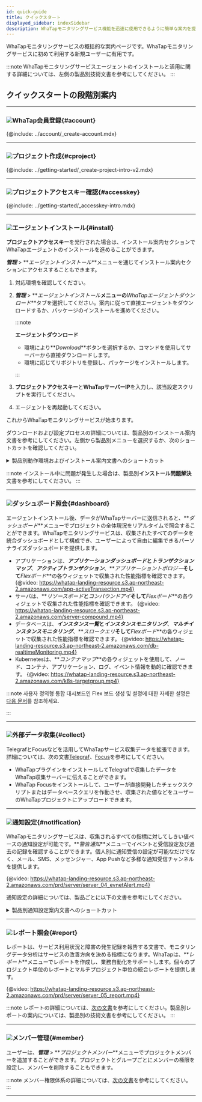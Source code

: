 ```yaml
---
id: quick-guide
title: クイックスタート
displayed_sidebar: indexSidebar
description: WhaTapモニタリングサービス機能を迅速に使用できるように簡単な案内を提供します。
---
```



WhaTapモニタリングサービスの概括的な案内ページです。WhaTapモニタリングサービスに初めて利用する新規ユーザーに有用です。

:::note
WhaTapモニタリングサービスエージェントのインストールと活用に関する詳細については、左側の製品別技術文書を参考にしてください。
:::

## クイックスタートの段階別案内

---

### ![](/img/number-01.png)WhaTap会員登録{#account}

{@include: ../account/_create-account.mdx}

---

### ![](/img/number-02.png)プロジェクト作成{#cproject}

{@include: ../getting-started/_create-project-intro-v2.mdx}  

---

### ![](/img/number-03.png)プロジェクトアクセスキー確認{#accesskey}

{@include: ../getting-started/_accesskey-intro.mdx}

---

### ![](/img/number-04.png)エージェントインストール{#install}

<!-- 공통 안내로 적용되지 않는 경우가 많아서 상품군 링크 제공? -->

**プロジェクトアクセスキー**を発行された場合は、インストール案内セクションでWhaTapエージェントのインストールを進めることができます。 

**_管理_** > **_エージェントインストール_**メニューを通じてインストール案内セクションにアクセスすることもできます。

1.  対応環境を確認してください。 

2.  **_管理_** > **_エージェントインストール_**メニューの**_WhaTapエージェントダウンロード_**タブを選択してください。案内に従って直接エージェントをダウンロードするか、パッケージのインストールを進めてください。

    :::note 

    **エージェントダウンロード**

    -   環境により**_Download_**ボタンを選択するか、コマンドを使用してサーバーから直接ダウンロードします。
    -   環境に応じてリポジトリを登録し、パッケージをインストールします。

    :::

3.  **プロジェクトアクセスキー**と**WhaTapサーバーIP**を入力し、該当設定スクリプトを実行してください。  

4.  エージェントを再起動してください。 

これからWhaTapモニタリングサービスが始まります。 

ダウンロードおよび設定プロセスの詳細については、製品別のインストール案内文書を参考にしてください。左側から製品別メニューを選択するか、次のショートカットを確認してください。

<details>
<summary>製品別動作環境およびインストール案内文書へのショートカット</summary>

-   **Java**
    -   [動作環境](../java/supported-spec)
    -   [エージェントインストール](../java/install-agent)
-   **PHP**
    -   [動作環境](../php/supported-spec)
    -   [エージェントインストール](../php/install-agent)
-   **Node.js**
    -   [動作環境](../nodejs/supported-spec)
    -   [エージェントインストール](../nodejs/install-agent)
-   **Python**
    -   [動作環境](../python/supported-spec)
    -   [エージェントインストール](../python/install-agent)
-   **.NET**
    -   [動作環境](../dotnet/supported-spec)
    -   [エージェントインストール](../dotnet/install-agent)
-   **Golang**
    -   [動作環境](../golang/supported-spec)
    -   [エージェントインストール](../golang/install-agent)
-   **Server**
    -   [動作環境](../server/supported-spec)
    -   [エージェントインストール](../server/install-agent)
-   **Kubernetes**
    -   [動作環境](../kubernetes/supported-spec)
    -   [エージェントインストール](../kubernetes/install) 
-   **PostgreSQL**
    -   [動作環境](../postgresql/monitoring-support)
    -   [エージェントインストール](../postgresql/install-agent)
-   **Oracle**
    -   [動作環境](../oracle/monitoring-support)
    -   [エージェントインストール](../oracle/install-agent)
-   **MySQL**
    -   [動作環境](../mysql/monitoring-support)
    -   [エージェントインストール](../mysql/install-agent)
-   **MS SQL Server**
    -   [動作環境](../mssql/monitoring-support)
    -   [エージェントインストール](../mssql/install-agent)
-   **Tibero**
    -   [動作環境](../tibero/monitoring-support)
    -   [エージェントインストール](../tibero/install-agent)
-   **CUBRID**
    -   [動作環境](../cubrid/monitoring-support)
    -   [エージェントインストール](../cubrid/install-agent)
-   **Altibase**
    -   [動作環境](../altibase/monitoring-support)
    -   [エージェントインストール](../altibase/install-agent)
-   **Redis**
    -   [動作環境](../redis/monitoring-support)
    -   [エージェントインストール](../redis/install-agent)
-   **MongoDB**
    -   [動作環境](../mongodb/monitoring-support)
    -   [エージェントインストール](../mongodb/install-agent)
-   [URL](../url/url-install)
-   **クラウド** 
    -   [Amazon ECS](../amazon-ecs/install-agent)
    -   [Amazon Cloudwatch](../amazon-cloudwatch/install-agent)
    -   [Azure Monitor](../azure/install-agent)
    -   [Naver Cloud Monitoring](../ncloud/install-agent)
    -   [Oracle Cloud Monitor](../oracle-cloud/install-agent)
-   [Log](../log/log-function)

</details>

:::note
インストール中に問題が発生した場合は、製品別**インストール問題解決**文書を参考にしてください。
:::

---

### ![](/img/number-05.png)ダッシュボード照会{#dashboard}

エージェントインストール後、データがWhaTapサーバーに送信されると、**_ダッシュボード_**メニューでプロジェクトの全体現況をリアルタイムで照会することができます。WhaTapモニタリングサービスは、収集されたすべてのデータを統合ダッシュボードとして構成でき、ユーザーによって自由に編集できるパーソナライズダッシュボードを提供します。

-   アプリケーションは、**_アプリケーションダッシュボード_**と**_トランザクションマップ_**、**_アクティブトランザクション_**、**_アプリケーショントポロジー_**そして**_Flexボード_**の各ウィジェットで収集された性能指標を確認できます。
    {@video: https://whatap-landing-resource.s3.ap-northeast-2.amazonaws.com/app-activeTransection.mp4}
-   サーバは、**_リソースボード_**と**_コンパウンドアイ_**そして**_Flexボード_**の各ウィジェットで収集された性能指標を確認できます。
    {@video: https://whatap-landing-resource.s3.ap-northeast-2.amazonaws.com/server-compound.mp4}
-   データベースは、**_インスタンス一覧_**と**_インスタンスモニタリング_**、**_マルチインスタンスモニタリング_**、**_スロークエリ_**そして**_Flexボード_**の各ウィジェットで収集された性能指標を確認できます。
    {@video: https://whatap-landing-resource.s3.ap-northeast-2.amazonaws.com/db-realtimeMonitoring.mp4}
-   Kubernetesは、**_コンテナマップ_**の各ウィジェットを使用して、ノード、コンテナ、アプリケーション、ログ、イベント情報を動的に確認できます。
    {@video: https://whatap-landing-resource.s3.ap-northeast-2.amazonaws.com/k8s-targetgroup.mp4}

:::note
사용자 정의형 통합 대시보드인 Flex 보드 생성 및 설정에 대한 자세한 설명은 [다음 문서](../java/flex-board)를 참조하세요.

<!-- * 대시보드 위젯을 비롯한 자세한 설명은 상품별 다음 문서([애플리케이션](../java/learn-apm-main-menu), [서버](../server/learn-main-menu), [데이터베이스](../db/learn-db-main-menu), [쿠버네티스](../kubernetes/learn-kubernetes-main-menu))를 참조하세요. -->

<!-- * VR 타입 아이템 안내는 기술 문서 페이지 개편 이후 클라우드 메뉴에서 확인할 수 있습니다.-->

:::

<!-- 대시보드 안내를 대시보드 메뉴 안내만 할 지 아니면 에이전트 주요 메뉴 안내로 활용할지?  -->

<!-- 로그 모니터링, URL 모니터링, 클라우드 모니터링 등 각 성능 지표 조회 방식 취합하기? -->

---

### ![](/img/number-06.png)外部データ収集{#collect}

<!-- 텔레그라프, 포커스 -->

TelegrafとFocusなどを活用してWhaTapサービス収集データを拡張できます。詳細については、次の文書[Telegraf](../telegraf/introduction.mdx)、[Focus](../focus/introduction.mdx)を参考にしてください。

-   WhaTapプラグインをインストールしてTelegrafで収集したデータをWhaTap収集サーバーに伝えることができます。
-   WhaTap Focusをインストールして、ユーザーが直接開発したチェックスクリプトまたはデータベースクエリを作動させ、収集された値などをユーザーのWhaTapプロジェクトにアップロードできます。

---

### ![](/img/ic-number-07.svg)通知設定{#notification}

WhaTapモニタリングサービスは、収集されるすべての指標に対してしきい値ベースの通知設定が可能です。**_警告通知_**メニューでイベントと受信設定及び過去の記録を確認することができます。個人別に通知受信の設定が可能なだけでなく、メール、SMS、メッセンジャー、App Pushなど多様な通知受信チャンネルを提供します。 

<!-- 와탭 모니터링 서비스는 이메일, SMS, 메신저, App Push 등 사용자가 선호하는 수단을 선택하여 알림을 수신할 수 있습니다. -->

{@video: https://whatap-landing-resource.s3.ap-northeast-2.amazonaws.com/prd/server/server_04_evnetAlert.mp4}

通知設定の詳細については、製品ごとに以下の文書を参考にしてください。 

<details>
<summary>製品別通知設定案内文書へのショートカット</summary>

-   [Java](../java/apm-set-notice)
-   [PHP](../php/apm-set-notice)
-   [Node.js](../nodejs/apm-set-notice)
-   [Python](../python/apm-set-notice)
-   [.NET](../dotnet/apm-set-notice)
-   [Golang](../golang/apm-set-notice)
-   [Server](../server/set-notice)
-   [PostgreSQL](../postgresql/set-notice)
-   [Oracle](../oracle/set-notice)
-   [MySQL](../mysql/set-notice)
-   [MS SQL Server](../mssql/set-notice)
-   [Tibero](../tibero/set-notice)
-   [CUBRID](../cubrid/set-notice)
-   [Altibase](../altibase/set-notice)
-   [Redis](../redis/set-notice)
-   [MongoDB](../mongodb/set-notice) 
-   [Kubernetes](../kubernetes/set-notice)
-   [URL](../url/url-event)
-   [Amazon CloudWatch](../amazon-cloudwatch/set-notice)
-   [Amazon ECS](../amazon-ecs/set-notice)
-   [Azure Monitor](../azure/set-notice)
-   [Naver Cloud Monitoring](../ncloud/set-notice)
-   [Oracle Cloudd Monitor](../oracle-cloud/set-notice)
-   [Log](../log/set-notice)

</details>

---

### ![](/img/ic-number-08.svg)レポート照会{#report}

レポートは、サービス利用状況と障害の発生記録を報告する文書で、モニタリングデータ分析はサービスの改善方向を決める指標になります。WhaTapは、**_レポート_**メニューでレポートを作成し、業務自動化をサポートします。個々のプロジェクト単位のレポートとマルチプロジェクト単位の統合レポートを提供します。

{@video: https://whatap-landing-resource.s3.ap-northeast-2.amazonaws.com/prd/server/server_05_report.mp4}

:::note
レポートの詳細については、[次の文書](../java/report-intro)を参考にしてください。製品別レポートの案内については、製品別の技術文書を参考にしてください。
:::

---

### ![](/img/ic-number-09.svg)メンバー管理{#member}

ユーザーは、**_管理_** > **_プロジェクトメンバー_**メニューでプロジェクトメンバーを追加することができます。プロジェクトとグループごとにメンバーの権限を設定し、メンバーを削除することもできます。  

:::note
メンバー権限体系の詳細については、[次の文書](../project/project-structure#project-auth)を参考にしてください。
:::

---

<!--## 참고 자료

* 와탭 모니터링 서비스 기능 문의는 support@whatap.io로 보내주세요.
* 
-->

<!-- 단계 표현 재기술 필요 다음 단계? 다음 순서? -->
